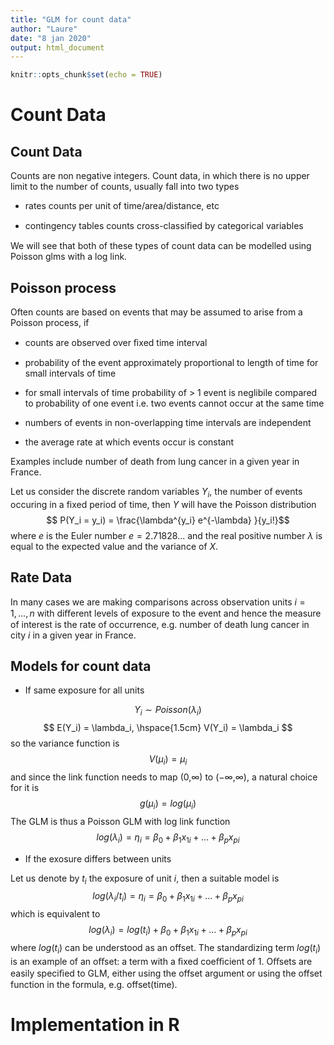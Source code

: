 ```yaml
---
title: "GLM for count data"
author: "Laure"
date: "8 jan 2020"
output: html_document
---
```


```r
knitr::opts_chunk$set(echo = TRUE)
```


# Count Data

## Count Data

Counts are non negative integers. Count data, in which there is no upper limit to the number of counts, usually fall into two types 

- rates counts per unit of time/area/distance, etc 

- contingency tables counts cross-classiﬁed by categorical variables

We will see that both of these types of count data can be modelled using Poisson glms with a log link.


## Poisson process

Often counts are based on events that may be assumed to arise from a Poisson process, if

- counts are observed over ﬁxed time interval

- probability of the event approximately proportional to length of time for small intervals of time

- for small intervals of time probability of > 1 event is neglibile compared to probability of one event i.e. two events cannot occur at the same time

- numbers of events in non-overlapping time intervals are independent

- the average rate at which events occur is constant

Examples include number of death from lung cancer in a given year in France. 

Let us consider the discrete random variables $Y_i$, the number of events occuring in a fixed period of time, then $Y$ will have the Poisson distribution 
$$ P(Y_i = y_i) = \frac{\lambda^{y_i} e^{-\lambda} }{y_i!}$$
where $e$ is the Euler number $e = 2.71828...$ and the real positive number $\lambda$ is equal to the expected value and the variance of $X$.

## Rate Data 

In many cases we are making comparisons across observation units $i = 1,...,n$ with diﬀerent levels of exposure to the event and hence the measure of interest is the rate of occurrence, e.g. number of death lung cancer in city $i$ in a given year in France. 

## Models for count data 

* If same exposure for all units 

$$Y_i ∼ Poisson(\lambda_i) $$
$$ E(Y_i) = \lambda_i, \hspace{1.5cm} V(Y_i) = \lambda_i $$
so the variance function is 
$$ V(\mu_i) = \mu_i $$
and since the link function needs to map (0,$\infty$) to ($-\infty$,$\infty$), a natural choice for it is 
$$ g(\mu_i) = log(\mu_i) $$
The GLM is thus a Poisson GLM with log link function 
$$log(\lambda_i) = \eta_i =  β_0 + β_1 x_{1i} + ... + β_p x_{pi}$$

* If the exosure differs between units 

Let us denote by $t_i$ the exposure of unit $i$, then a suitable model is
$$log(\lambda_i/t_i) = \eta_i =  β_0 + β_1 x_{1i} + ... + β_p x_{pi}$$
which is equivalent to 
$$log(\lambda_i) =  log(t_i) + β_0 + β_1 x_{1i} + ... + β_p x_{pi}$$
where $log(t_i)$ can be understood as an offset. The standardizing term $log(t_i)$ is an example of an oﬀset: a term with a ﬁxed coeﬃcient of 1. Oﬀsets are easily speciﬁed to GLM, either using the offset argument or using the offset function in the formula, e.g. offset(time).

# Implementation in R 
```r
```
